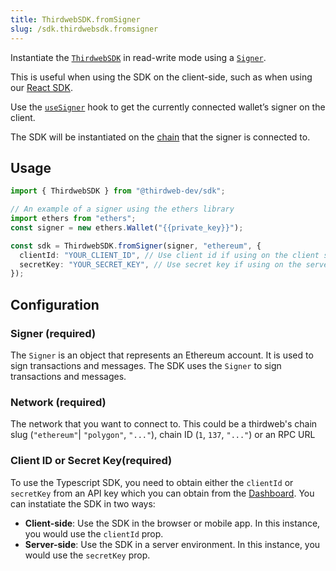 ```yaml
---
title: ThirdwebSDK.fromSigner
slug: /sdk.thirdwebsdk.fromsigner
---
```


Instantiate the [`ThirdwebSDK`](/typescript/sdk.thirdwebsdk) in read-write mode using a [`Signer`](https://docs.ethers.org/v5/api/signer/).

This is useful when using the SDK on the client-side, such as when using our [React SDK](/react).

Use the [`useSigner`](/react/react.usesigner) hook to get the currently connected wallet&rsquo;s signer on the client.

The SDK will be instantiated on the [chain](/typescript/sdk.thirdwebsdk#chain-required) that the signer is connected to.

## Usage

```typescript
import { ThirdwebSDK } from "@thirdweb-dev/sdk";

// An example of a signer using the ethers library
import ethers from "ethers";
const signer = new ethers.Wallet("{{private_key}}");

const sdk = ThirdwebSDK.fromSigner(signer, "ethereum", {
  clientId: "YOUR_CLIENT_ID", // Use client id if using on the client side, get it from dashboard settings
  secretKey: "YOUR_SECRET_KEY", // Use secret key if using on the server, get it from dashboard settings. Do NOT expose your secret key to the client-side
});
```

## Configuration

### Signer (required)

The `Signer` is an object that represents an Ethereum account. It is used to sign transactions and messages. The SDK uses the `Signer` to sign transactions and messages.

### Network (required)

The network that you want to connect to. This could be a thirdweb's chain slug (`"ethereum"`| `"polygon"`, `"..."`), chain ID (`1`, `137`, `"..."`) or an RPC URL

### Client ID or Secret Key(required)

To use the Typescript SDK, you need to obtain either the `clientId` or `secretKey` from an API key which you can obtain from the [Dashboard](https://thirdweb.com/dashboard). You can instatiate the SDK in two ways:

- **Client-side**: Use the SDK in the browser or mobile app. In this instance, you would use the `clientId` prop.
- **Server-side**: Use the SDK in a server environment. In this instance, you would use the `secretKey` prop.


